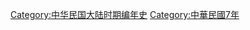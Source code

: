{{Commonscat|1918 in China}}
{{year in country category|||||中国|亞洲||}}

[[Category:中华民国大陆时期编年史|Category:中华民国大陆时期编年史]]
[[Category:中華民國7年|Category:中華民國7年]]